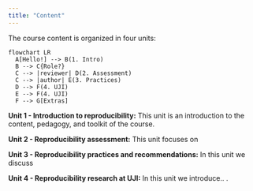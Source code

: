 ```yaml
---
title: "Content"
---
```


The course content is organized in four units:

```mermaid
flowchart LR
  A[Hello!] --> B(1. Intro)
  B --> C{Role?}
  C --> |reviewer| D(2. Assessment)
  C --> |author| E(3. Practices)
  D --> F(4. UJI)
  E --> F(4. UJI)
  F --> G[Extras]
```


**Unit 1 - Introduction to reproducibility:** This unit is an introduction to the content, pedagogy, and toolkit of the course.

**Unit 2 - Reproducibility assessment:** This unit focuses on 

**Unit 3 - Reproducibility practices and recommendations:** In this unit we discuss 

**Unit 4 - Reproducibility research at UJI:** In this unit we introduce.. .

